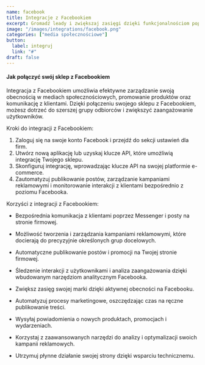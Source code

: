 ```yaml
---
name: facebook
title: Integracje z Facebookiem
excerpt: Gromadź leady i zwiększaj zasięgi dzięki funkcjonalnościom popularnej platformy.
image: "/images/integrations/facebook.png"
categories: ["media społecznościowe"]
button:
  label: integruj
  link: "#"
draft: false
---
```


#### Jak połączyć swój sklep z Facebookiem

Integracja z Facebookiem umożliwia efektywne zarządzanie swoją obecnością w mediach społecznościowych, promowanie produktów oraz komunikację z klientami. Dzięki połączeniu swojego sklepu z Facebookiem, możesz dotrzeć do szerszej grupy odbiorców i zwiększyć zaangażowanie użytkowników.

Kroki do integracji z Facebookiem:
1. Zaloguj się na swoje konto Facebook i przejdź do sekcji ustawień dla firm.
2. Utwórz nową aplikację lub uzyskaj klucze API, które umożliwią integrację Twojego sklepu.
3. Skonfiguruj integrację, wprowadzając klucze API na swojej platformie e-commerce.
4. Zautomatyzuj publikowanie postów, zarządzanie kampaniami reklamowymi i monitorowanie interakcji z klientami bezpośrednio z poziomu Facebooka.

Korzyści z integracji z Facebookiem:
- Bezpośrednia komunikacja z klientami poprzez Messenger i posty na stronie firmowej.
- Możliwość tworzenia i zarządzania kampaniami reklamowymi, które docierają do precyzyjnie określonych grup docelowych.
- Automatyczne publikowanie postów i promocji na Twojej stronie firmowej.
- Śledzenie interakcji z użytkownikami i analiza zaangażowania dzięki wbudowanym narzędziom analitycznym Facebooka.

- Zwiększ zasięg swojej marki dzięki aktywnej obecności na Facebooku.
- Automatyzuj procesy marketingowe, oszczędzając czas na ręczne publikowanie treści.
- Wysyłaj powiadomienia o nowych produktach, promocjach i wydarzeniach.
- Korzystaj z zaawansowanych narzędzi do analizy i optymalizacji swoich kampanii reklamowych.
- Utrzymuj płynne działanie swojej strony dzięki wsparciu technicznemu.
